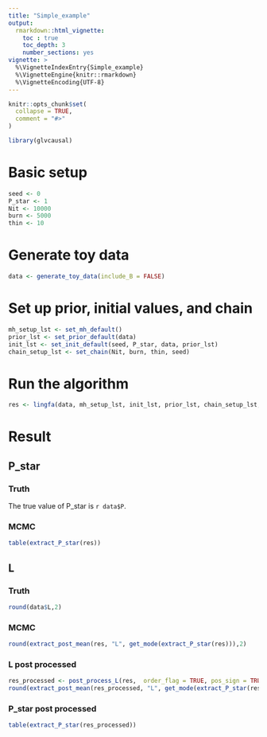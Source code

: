 ```yaml
---
title: "Simple_example"
output:
  rmarkdown::html_vignette:
    toc : true
    toc_depth: 3
    number_sections: yes
vignette: >
  %\VignetteIndexEntry{Simple_example}
  %\VignetteEngine{knitr::rmarkdown}
  %\VignetteEncoding{UTF-8}
---
```


```r
knitr::opts_chunk$set(
  collapse = TRUE,
  comment = "#>"
)
```

```r
library(glvcausal)
```

# Basic setup
```r
seed <- 0
P_star <- 1
Nit <- 10000
burn <- 5000
thin <- 10
```

# Generate toy data
```r
data <- generate_toy_data(include_B = FALSE)
```


# Set up prior, initial values, and chain 
```r
mh_setup_lst <- set_mh_default()
prior_lst <- set_prior_default(data)
init_lst <- set_init_default(seed, P_star, data, prior_lst)
chain_setup_lst <- set_chain(Nit, burn, thin, seed)
```

# Run the algorithm
```r
res <- lingfa(data, mh_setup_lst, init_lst, prior_lst, chain_setup_lst, FALSE)
```

# Result

## P_star

### Truth
The true value of P_star is `r data$P`.

### MCMC
```r
table(extract_P_star(res))
```


## L

### Truth
```r
round(data$L,2)
```

### MCMC
```r
round(extract_post_mean(res, "L", get_mode(extract_P_star(res))),2)
```

### L post processed
```r
res_processed <- post_process_L(res,  order_flag = TRUE, pos_sign = TRUE, cutoff = 0.1)
round(extract_post_mean(res_processed, "L", get_mode(extract_P_star(res))),2)
```

### P_star post processed
```r
table(extract_P_star(res_processed))
```


